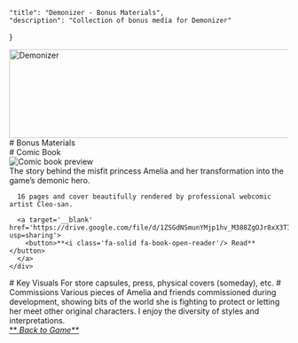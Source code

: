 

    "title": "Demonizer - Bonus Materials",
    "description": "Collection of bonus media for Demonizer"
}

<section style={{textAlign: 'center'}}>
  <img
    class="logo"
    srcset={Logo}
    alt="Demonizer"
    width="640"
    height="160"
    style={{display: 'block', marginLeft: 'auto', marginRight: 'auto'}}
  />
  # Bonus Materials
</section>
<section>
  # Comic Book
  <div class='grid'>
    <img src={ComicImg} alt='Comic book preview' width={320} height={320} style={{marginBottom: '1rem'}}/>
    <div>
      The story behind the misfit princess Amelia and her transformation into the game’s demonic hero.

      16 pages and cover beautifully rendered by professional webcomic artist Cleo-san.

      <a target='__blank' href='https://drive.google.com/file/d/1ZSGdNSmunYMjp1hv_M388ZgOJr8xX3TI/view?usp=sharing'>
        <button>**<i class='fa-solid fa-book-open-reader'/> Read**</button>
      </a>
    </div>
  </div>
</section>
<section>
  # Key Visuals
  For store capsules, press, physical covers (someday), etc.
  <Gallery id='keyart' items={KeyArtItems} />
  # Commissions
  Various pieces of Amelia and friends commissioned during development, showing bits of the world she is fighting to protect or letting her meet other original characters. I enjoy the diversity of styles and interpretations.
  <Gallery id='commissions' items={CommissionItems} columns={4}/>
</section>
<section>
  <a href='/demonizer'>
    **<i class='fa-solid fa-arrow-left'/> Back to Game**
  </a>
</section>

